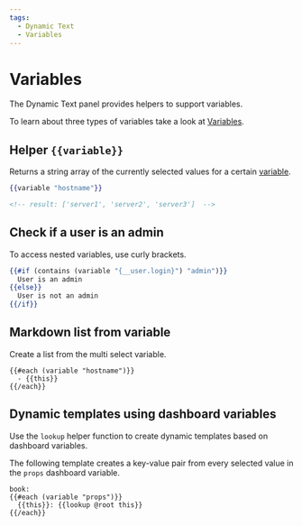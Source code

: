 ```yaml
---
tags:
  - Dynamic Text
  - Variables
---
```



# Variables

The Dynamic Text panel provides helpers to support variables.

To learn about three types of variables take a look at [Variables](/grafana/variables).

## Helper `{{variable}}`

Returns a string array of the currently selected values for a certain [variable](https://grafana.com/docs/grafana/latest/dashboards/variables/).

```handlebars
{{variable "hostname"}}

<!-- result: ['server1', 'server2', 'server3']  -->
```

## Check if a user is an admin

To access nested variables, use curly brackets.

```handlebars
{{#if (contains (variable "{__user.login}") "admin")}}
  User is an admin
{{else}}
  User is not an admin
{{/if}}
```

## Markdown list from variable

Create a list from the multi select variable.

```
{{#each (variable "hostname")}}
  - {{this}}
{{/each}}
```

## Dynamic templates using dashboard variables

Use the `lookup` helper function to create dynamic templates based on dashboard variables.

The following template creates a key-value pair from every selected value in the `props` dashboard variable.

```
book:
{{#each (variable "props")}}
  {{this}}: {{lookup @root this}}
{{/each}}
```
